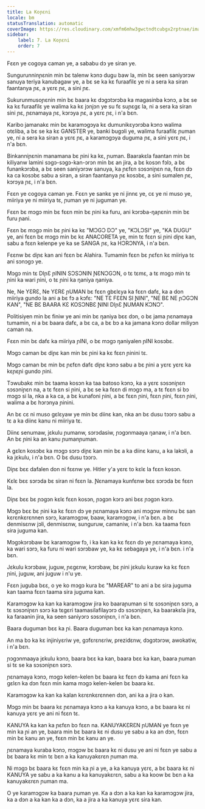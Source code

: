 ```yaml
---
title: La Koɲɛni
locale: bm
statusTranslation: automatic
coverImage: https://res.cloudinary.com/xmfm6mhw3gwctndtcubgx2rptnae/image/upload/v1740337243/small_cover_educacion_fundamental_a051170f1c.webp
sidebar:
    label: 7. La Koɲɛni
    order: 7
---
```

Fɛɛn ye cogoya caman ye, a sababu dɔ ye siran ye.

Sungurunninɲɛnin min bɛ talenw kɔnɔ dugu baw la, min bɛ seen saniyɔrɔw sanuya teriya kanubagaw ye, a bɛ se ka kɛ furaafilɛ ye ni a sera ka siran faantanya ɲɛ, a yɛrɛ ɲɛ, a sini ɲɛ.

Sukurunmusoɲɛnin min bɛ baara kɛ dɔgɔtɔrɔba ka magasinba kɔnɔ, a bɛ se ka kɛ furaafilɛ ye walima ka kɛ jɔnjɔn ye su fɛ suɲɛgɛ la, ni a sera ka siran sini ɲɛ, ɲɛnamaya ɲɛ, kɔrɔya ɲɛ, a yɛrɛ ɲɛ, i n'a bɛn.

Karibo jamanakɛ min bɛ karamɔgɔya kɛ dumunikɛyɔrɔba kɔnɔ walima otɛliba, a bɛ se ka kɛ GANSTER ye, banki bugɔli ye, walima furaafilɛ ɲuman ye, ni a sera ka siran a yɛrɛ ɲɛ, a karamɔgɔya duguma ɲɛ, a sini yɛrɛ ɲɛ, i n'a bɛn.

Binkanniɲɛnin manamana bɛ ɲini ka kɛ, ɲuman. Baarakɛla faantan min bɛ kiliyanw lamini sɔgɔ-sɔgɔ-kan-ɔrɔn min bɛ an jira, a bɛ kosɔn fɔlɔ, a bɛ funankɔrɔba, a bɛ seen saniyɔrɔw sanuya, ka ɲɛfɛn sɔsɔniɲɛn na, fɛɛn dɔ ka ca kosɔbɛ sabu a siran, a siran faantanya ɲɛ kosɔbɛ, a sini sumalen ɲɛ, kɔrɔya ɲɛ, i n'a bɛn.

Fɛɛn ye cogoya caman ye. Fɛɛn ye sankɛ ye ni jinnɛ ye, cɛ ye ni muso ye, miiriya ye ni miiriya tɛ, ɲuman ye ni juguman ye.

Fɛɛn bɛ mɔgɔ min bɛ fɛɛn min bɛ ɲini ka furu, ani kɔrɔba-ŋaɲɛnin min bɛ furu ɲani.

Fɛɛn bɛ mɔgɔ min bɛ ɲini ka kɛ "MƆGƆ DƆ" ye, "KƆLƆSI" ye, "KA DUGU" ye, ani fɛɛn bɛ mɔgɔ min bɛ kɛ ANACORETA ye, min tɛ fɛɛn si ɲini diɲɛ kan, sabu a fɛɛn kelenpe ye ka se SANGA ɲɛ, ka HƆRƆNYA, i n'a bɛn.

Fɛɛnw bɛ diɲɛ kan ani fɛɛn bɛ Alahira. Tumamin fɛɛn bɛ ɲɛfɛn kɛ miiriya tɛ ani sɔnɔgɔ ye.

Mɔgɔ min tɛ DIɲƐ ɲININ SƆSƆNIN ƝƐNƆGƆN, o tɛ tɛmɛ, a tɛ mɔgɔ min tɛ ɲini ka wari ɲini, o tɛ ɲini ka ŋaniya ŋaniya.

Ne, Ne YƐRƐ, Ne YƐRƐ ɲUMAN bɛ fɛɛn gbɛlɛya ka fɛɛn dafɛ, ka a don miiriya gundo la ani a bɛ fɔ a kɔfɛ: "NE TƐ FƐƐN SI ƝINI", "NE BƐ NE ɲƆGƆN KAN", "NE BƐ BAARA KƐ KOSƆNBƐ ƝINI DIɲƐ ƝUMAN KƆNƆ".

Politisiyen min bɛ finiw ye ani min bɛ ŋaniya bɛɛ dɔn, o bɛ jama ɲɛnamaya tumamin, ni a bɛ baara dafɛ, a bɛ ca, a bɛ bɔ a ka jamana kɔnɔ dollar miliyɔn caman na.

Fɛɛn min bɛ dafɛ ka miiriya ɲINI, o bɛ mɔgɔ ŋaniyalen ɲINI kosɔbɛ.

Mɔgɔ caman bɛ diɲɛ kan min bɛ ɲini ka kɛ fɛɛn ɲinini tɛ.

Mɔgɔ caman bɛ min bɛ ɲɛfɛn dafɛ diɲɛ kɔnɔ sabu a bɛ ɲini a yɛrɛ yɛrɛ ka kɛɲɛɲi gundo ɲini.

Tɔwubakɛ min bɛ taama kosɔn ka taa batoso kɔnɔ, ka a yɛrɛ sɔsɔniɲɛn sɔsɔniɲɛn na, a tɛ fɛɛn si ɲini, a bɛ se ka fɛɛn di mɔgɔ ma, a tɛ fɛɛn si bɔ mɔgɔ si la, nka a ka ca, a bɛ kunafoni ɲini, a bɛ fɛɛn ɲini, fɛɛn ɲini, fɛɛn ɲini, walima a bɛ hɔrɔnya ɲinini.

An bɛ cɛ ni muso gɛlɛyaw ye min bɛ diinɛ kan, nka an bɛ dusu tɔɔrɔ sabu a tɛ a ka diinɛ kanu ni miiriya tɛ.

Diinɛ senumaw, jɛkulu ɲumanw, sɔrɔdasiw, ɲɔgɔnmaaya ŋanaw, i n'a bɛn. An bɛ ɲini ka an kanu ɲumanɲuman.

A gɛlɛn kosɔbɛ ka mɔgɔ sɔrɔ diɲɛ kan min bɛ a ka diinɛ kanu, a ka lakɔli, a ka jɛkulu, i n'a bɛn. O bɛ dusu tɔɔrɔ.

Diɲɛ bɛɛ dafalen don ni fɛɛnw ye. Hitler y'a yɛrɛ to kɛlɛ la fɛɛn kosɔn.

Kɛlɛ bɛɛ sɔrɔda bɛ siran ni fɛɛn la. Ɲɛnamaya kunfɛnw bɛɛ sɔrɔda bɛ fɛɛn la.

Diɲɛ bɛɛ bɛ ɲɔgɔn kɛlɛ fɛɛn kosɔn, ɲɔgɔn kɔrɔ ani bɛɛ ɲɔgɔn kɔrɔ.

Mɔgɔ bɛɛ bɛ ɲini ka kɛ fɛɛn dɔ ye ɲɛnamaya kɔnɔ ani mɔgɔw minnu bɛ san kɛrɛnkɛrɛnnen sɔrɔ, karamɔgɔw, baaw, karamɔgɔw, i n'a bɛn. a bɛ denmisɛnw jɔli, denmisɛnw, sunguruw, camaniw, i n'a bɛn. ka taama fɛɛn sira juguma kan.

Mɔgɔkɔrɔbaw bɛ karamɔgɔw fɔ, i ka kan ka kɛ fɛɛn dɔ ye ɲɛnamaya kɔnɔ, ka wari sɔrɔ, ka furu ni wari sɔrɔbaw ye, ka kɛ sebagaya ye, i n'a bɛn. i n'a bɛn.

Jɛkulu kɔrɔbaw, juguw, ɲɛgɛnw, kɔrɔbaw, bɛ ɲini jɛkulu kuraw ka kɛ fɛɛn ɲini, juguw, ani juguw i n'u ye.

Fɛɛn juguba bɛɛ, o ye ko mɔgɔ kura bɛ "MAREAR" to ani a bɛ sira juguma kan taama fɛɛn taama sira juguma kan.

Karamɔgɔw ka kan ka karamɔgɔw jira ko baaraɲuman si tɛ sɔsɔniɲɛn sɔrɔ, a tɛ sɔsɔniɲɛn sɔrɔ ka tɛgɛri taamasilafilayɔrɔ dɔ sɔsɔniɲɛn, ka baarakɛla jira, ka faraanin jira, ka seen saniyɔrɔ sɔsɔniɲɛn, i n'a bɛn.

Baara duguman bɛɛ ka ɲi. Baara duguman bɛɛ ka kan ɲɛnamaya kɔnɔ.

An ma bɔ ka kɛ injiniyɛriw ye, gɔfɛrɛnɛriw, prezidɛnw, dɔgɔtɔrɔw, awokatiw, i n'a bɛn.

ɲɔgɔnmaaya jɛkulu kɔnɔ, baara bɛɛ ka kan, baara bɛɛ ka kan, baara ɲuman si tɛ se ka sɔsɔniɲɛn sɔrɔ.

ɲɛnamaya kɔnɔ, mɔgɔ kelen-kelen bɛ baara kɛ fɛɛn dɔ kama ani fɛɛn ka gɛlɛn ka dɔn fɛɛn min kama mɔgɔ kelen-kelen bɛ baara kɛ.

Karamɔgɔw ka kan ka kalan kɛrɛnkɛrɛnnen dɔn, ani ka a jira o kan.

Mɔgɔ min bɛ baara kɛ ɲɛnamaya kɔnɔ a ka kanuya kɔnɔ, a bɛ baara kɛ ni kanuya yɛrɛ ye ani ni fɛɛn tɛ.

KANUYA ka kan ka ɲɛfɛn bɔ fɛɛn na. KANUYAKƐRƐN ɲUMAN ye fɛɛn ye min ka ɲi an ye, baara min bɛ baara kɛ ni dusu ye sabu a ka an dɔn, fɛɛn min bɛ kanu an ye, fɛɛn min bɛ kanu an ye.

ɲɛnamaya kuraba kɔnɔ, mɔgɔw bɛ baara kɛ ni dusu ye ani ni fɛɛn ye sabu a bɛ baara kɛ min tɛ bɛn a ka kanuyakɛrɛn ɲuman ma.

Ni mɔgɔ bɛ baara kɛ fɛɛn min ka ɲi a ye, a ka kanuya yɛrɛ, a bɛ baara kɛ ni KANUYA ye sabu a ka kanu a ka kanuyakɛrɛn, sabu a ka koow bɛ bɛn a ka kanuyakɛrɛn ɲuman ma.

O ye karamɔgɔw ka baara ɲuman ye. Ka a dɔn a ka kan ka karamɔgɔw jira, ka a dɔn a ka kan ka a dɔn, ka a jira a ka kanuya yɛrɛ sira kan.

